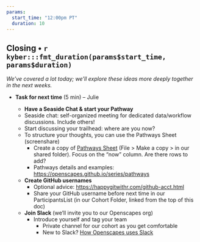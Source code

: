 ```yaml
---
params:
  start_time: "12:00pm PT"
  duration: 10
---
```


## Closing • `r kyber:::fmt_duration(params$start_time, params$duration)`
*We've covered a lot today; we'll explore these ideas more deeply together in the next weeks.*

-   **Task for next time** (5 min) -- Julie

    -   **Have a Seaside Chat & start your Pathway**
    -   Seaside chat: self-organized meeting for dedicated data/workflow discussions. Include others!
    -   Start discussing your trailhead: where are you now?
    -   To structure your thoughts, you can use the Pathways Sheet (screenshare)
        -   Create a copy of [Pathways Sheet](https://docs.google.com/spreadsheets/d/1rmhOly87OYrPOUqTzmccYbPrTlGmXGsN06GI1FKzxag/edit#gid=0) (File \> Make a copy \> in our shared folder). Focus on the "now" column. Are there rows to add?
        - Pathways details and examples: <https://openscapes.github.io/series/pathways>
    -   **Create GitHub usernames**
        -   Optional advice: <https://happygitwithr.com/github-acct.html>
        -   Share your GitHub username before next time in our ParticipantsList (in our Cohort Folder, linked from the top of this doc)
    -   **Join Slack** (we'll invite you to our Openscapes org)
        -   Introduce yourself and tag your team
            -   Private channel for our cohort as you get comfortable
            -   New to Slack? [How Openscapes uses Slack](https://openscapes.github.io/approach-guide/approach/tooling.html#slack)
